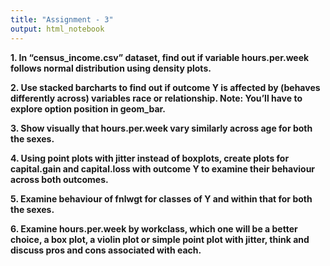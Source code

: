 ```yaml
---
title: "Assignment - 3"
output: html_notebook
---
```


**1. In "census_income.csv" dataset, find out if variable hours.per.week follows normal distribution using density plots.**

**2. Use stacked barcharts to find out if outcome Y is affected by (behaves differently across) variables race or relationship. Note: You'll have to explore option position in geom_bar.**

**3. Show visually that hours.per.week vary similarly across age for both the sexes.**

**4. Using point plots with jitter instead of boxplots, create plots for capital.gain and capital.loss with outcome Y to examine their behaviour across both outcomes.**

**5. Examine behaviour of fnlwgt for classes of Y and within that for both the sexes.**

**6. Examine hours.per.week by workclass, which one will be a better choice, a box plot, a violin plot or simple point plot with jitter, think and discuss pros and cons associated with each.**






